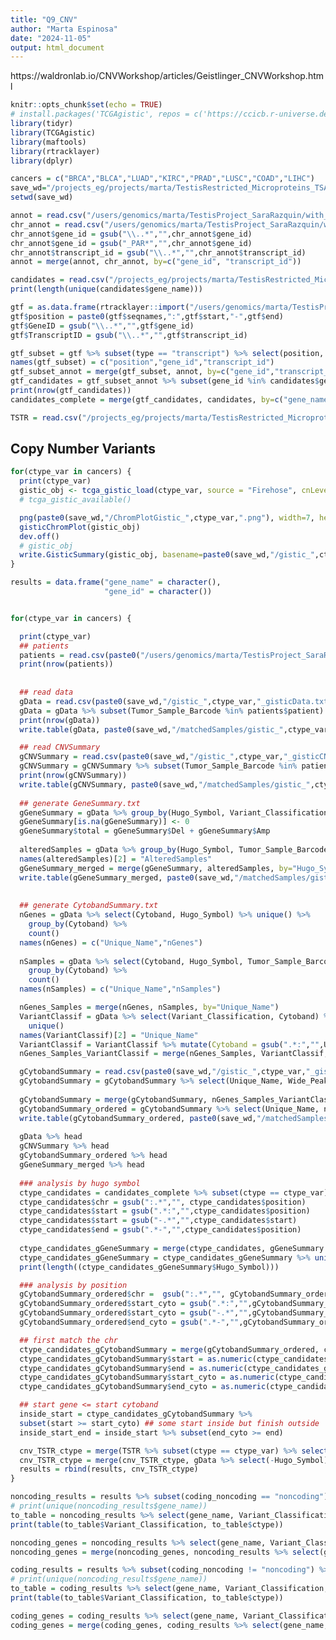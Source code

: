 ```yaml
---
title: "Q9_CNV"
author: "Marta Espinosa"
date: "2024-11-05"
output: html_document
---
```


https://waldronlab.io/CNVWorkshop/articles/Geistlinger_CNVWorkshop.html

```r
knitr::opts_chunk$set(echo = TRUE)
# install.packages('TCGAgistic', repos = c('https://ccicb.r-universe.dev', 'https://cloud.r-project.org'))
library(tidyr)
library(TCGAgistic)
library(maftools)
library(rtracklayer)
library(dplyr)

cancers = c("BRCA","BLCA","LUAD","KIRC","PRAD","LUSC","COAD","LIHC")
save_wd="/projects_eg/projects/marta/TestisRestricted_Microproteins_TSA/with_TranscriptomeReconstruction/Q9_CNV/human"
setwd(save_wd)

annot = read.csv("/users/genomics/marta/TestisProject_SaraRazquin/with_TranscriptomeReconstruction/human/newReference_Resconstructed/1transcript_1gene.reconstructed.csv")
chr_annot = read.csv("/users/genomics/marta/TestisProject_SaraRazquin/with_TranscriptomeReconstruction/human/newReference_Resconstructed/gene_transcript_chr.csv")
chr_annot$gene_id = gsub("\\..*","",chr_annot$gene_id)
chr_annot$gene_id = gsub("_PAR*","",chr_annot$gene_id)
chr_annot$transcript_id = gsub("\\..*","",chr_annot$transcript_id)
annot = merge(annot, chr_annot, by=c("gene_id", "transcript_id"))
```

```r
candidates = read.csv("/projects_eg/projects/marta/TestisRestricted_Microproteins_TSA/with_TranscriptomeReconstruction/Q4_TestisRestricted_TumorSpecific/human/TOv3x_log2ratio3xMEAN_ctypes.csv")
print(length(unique(candidates$gene_name)))

gtf = as.data.frame(rtracklayer::import("/users/genomics/marta/TestisProject_SaraRazquin/with_TranscriptomeReconstruction/human/newReference_Resconstructed/gencode.v38.gffcompare.TestisLiverBrain.annotation.sorted.1transcript.sorted.gtf"))
gtf$position = paste0(gtf$seqnames,":",gtf$start,"-",gtf$end)
gtf$GeneID = gsub("\\..*","",gtf$gene_id)
gtf$TranscriptID = gsub("\\..*","",gtf$transcript_id)

gtf_subset = gtf %>% subset(type == "transcript") %>% select(position, GeneID, TranscriptID)
names(gtf_subset) = c("position","gene_id","transcript_id")
gtf_subset_annot = merge(gtf_subset, annot, by=c("gene_id","transcript_id"))
gtf_candidates = gtf_subset_annot %>% subset(gene_id %in% candidates$gene_id) %>% unique()
print(nrow(gtf_candidates))
candidates_complete = merge(gtf_candidates, candidates, by=c("gene_name","gene_id","gene_type","chr"))

TSTR = read.csv("/projects_eg/projects/marta/TestisRestricted_Microproteins_TSA/with_TranscriptomeReconstruction/Q4_TestisRestricted_TumorSpecific/human/TOv3x_5percent_TestisRestrictedGTEx_Translated_Ctypes_log2ratio3xMEAN_genes.csv")
```

## Copy Number Variants


```r
for(ctype_var in cancers) {
  print(ctype_var)
  gistic_obj <- tcga_gistic_load(ctype_var, source = "Firehose", cnLevel = "all")
  # tcga_gistic_available()

  png(paste0(save_wd,"/ChromPlotGistic_",ctype_var,".png"), width=7, height=6, res=400, units = "in")
  gisticChromPlot(gistic_obj)
  dev.off()
  # gistic_obj
  write.GisticSummary(gistic_obj, basename=paste0(save_wd,"/gistic_",ctype_var))
}
```

```r
results = data.frame("gene_name" = character(),
                     "gene_id" = character())


for(ctype_var in cancers) {

  print(ctype_var)
  ## patients
  patients = read.csv(paste0("/users/genomics/marta/TestisProject_SaraRazquin/with_TranscriptomeReconstruction/cancers/merged_patients_",ctype_var,".csv"))
  print(nrow(patients))
                      
                          
  ## read data
  gData = read.csv(paste0(save_wd,"/gistic_",ctype_var,"_gisticData.txt"), sep="\t")
  gData = gData %>% subset(Tumor_Sample_Barcode %in% patients$patient)
  print(nrow(gData))
  write.table(gData, paste0(save_wd,"/matchedSamples/gistic_",ctype_var,"_gisticData.txt"), sep="\t", row.names =F, quote = F)

  ## read CNVSummary
  gCNVSummary = read.csv(paste0(save_wd,"/gistic_",ctype_var,"_gisticCNVSummary.txt"), sep="\t")
  gCNVSummary = gCNVSummary %>% subset(Tumor_Sample_Barcode %in% patients$patient)
  print(nrow(gCNVSummary))
  write.table(gCNVSummary, paste0(save_wd,"/matchedSamples/gistic_",ctype_var,"_gisticCNVSummary.txt"), sep="\t", row.names =F, quote = F)
  
  ## generate GeneSummary.txt
  gGeneSummary = gData %>% group_by(Hugo_Symbol, Variant_Classification) %>% count() %>% pivot_wider(names_from = "Variant_Classification", values_from = "n")
  gGeneSummary[is.na(gGeneSummary)] <- 0
  gGeneSummary$total = gGeneSummary$Del + gGeneSummary$Amp
  
  alteredSamples = gData %>% group_by(Hugo_Symbol, Tumor_Sample_Barcode) %>% count() %>% group_by(Hugo_Symbol) %>% count()
  names(alteredSamples)[2] = "AlteredSamples"
  gGeneSummary_merged = merge(gGeneSummary, alteredSamples, by="Hugo_Symbol")
  write.table(gGeneSummary_merged, paste0(save_wd,"/matchedSamples/gistic_",ctype_var,"_gisticGeneSummary.txt"), sep="\t", row.names =F, quote = F)
  
  
  ## generate CytobandSummary.txt
  nGenes = gData %>% select(Cytoband, Hugo_Symbol) %>% unique() %>%
    group_by(Cytoband) %>% 
    count() 
  names(nGenes) = c("Unique_Name","nGenes")
  
  nSamples = gData %>% select(Cytoband, Hugo_Symbol, Tumor_Sample_Barcode) %>% 
    group_by(Cytoband) %>% 
    count() 
  names(nSamples) = c("Unique_Name","nSamples")

  nGenes_Samples = merge(nGenes, nSamples, by="Unique_Name")
  VariantClassif = gData %>% select(Variant_Classification, Cytoband) %>% 
    unique() 
  names(VariantClassif)[2] = "Unique_Name"
  VariantClassif = VariantClassif %>% mutate(Cytoband = gsub(".*:","",Unique_Name))
  nGenes_Samples_VariantClassif = merge(nGenes_Samples, VariantClassif, by="Unique_Name")

  gCytobandSummary = read.csv(paste0(save_wd,"/gistic_",ctype_var,"_gisticCytobandSummary.txt"), sep="\t")
  gCytobandSummary = gCytobandSummary %>% select(Unique_Name, Wide_Peak_Limits, qvalues)
  
  gCytobandSummary = merge(gCytobandSummary, nGenes_Samples_VariantClassif, by="Unique_Name")
  gCytobandSummary_ordered = gCytobandSummary %>% select(Unique_Name, nGenes, nSamples, Variant_Classification, Cytoband, Wide_Peak_Limits, qvalues)
  write.table(gCytobandSummary_ordered, paste0(save_wd,"/matchedSamples/gistic_",ctype_var,"_gisticCytobandSummary.txt"), sep="\t", row.names =F, quote = F)
  
  gData %>% head
  gCNVSummary %>% head
  gCytobandSummary_ordered %>% head
  gGeneSummary_merged %>% head
  
  ### analysis by hugo symbol
  ctype_candidates = candidates_complete %>% subset(ctype == ctype_var)
  ctype_candidates$chr = gsub(":.*","", ctype_candidates$position)
  ctype_candidates$start = gsub(".*:","",ctype_candidates$position)
  ctype_candidates$start = gsub("-.*","",ctype_candidates$start)
  ctype_candidates$end = gsub(".*-","",ctype_candidates$position)
  
  ctype_candidates_gGeneSummary = merge(ctype_candidates, gGeneSummary %>% subset(Hugo_Symbol %in% ctype_candidates$gene_name), by.x = "gene_name", by.y="Hugo_Symbol")
  ctype_candidates_gGeneSummary = ctype_candidates_gGeneSummary %>% unique()
  print(length((ctype_candidates_gGeneSummary$Hugo_Symbol)))

  ### analysis by position
  gCytobandSummary_ordered$chr =  gsub(":.*","", gCytobandSummary_ordered$Wide_Peak_Limits)
  gCytobandSummary_ordered$start_cyto = gsub(".*:","",gCytobandSummary_ordered$Wide_Peak_Limits)
  gCytobandSummary_ordered$start_cyto = gsub("-.*","",gCytobandSummary_ordered$start_cyto)
  gCytobandSummary_ordered$end_cyto = gsub(".*-","",gCytobandSummary_ordered$Wide_Peak_Limits)

  ## first match the chr
  ctype_candidates_gCytobandSummary = merge(gCytobandSummary_ordered, ctype_candidates, by="chr")
  ctype_candidates_gCytobandSummary$start = as.numeric(ctype_candidates_gCytobandSummary$start)
  ctype_candidates_gCytobandSummary$end = as.numeric(ctype_candidates_gCytobandSummary$end)
  ctype_candidates_gCytobandSummary$start_cyto = as.numeric(ctype_candidates_gCytobandSummary$start_cyto)
  ctype_candidates_gCytobandSummary$end_cyto = as.numeric(ctype_candidates_gCytobandSummary$end_cyto)

  ## start gene <= start cytoband
  inside_start = ctype_candidates_gCytobandSummary %>%
  subset(start >= start_cyto) ## some start inside but finish outside
  inside_start_end = inside_start %>% subset(end_cyto >= end)

  cnv_TSTR_ctype = merge(TSTR %>% subset(ctype == ctype_var) %>% select(-X), inside_start_end %>% select(gene_name, Unique_Name, Cytoband, Variant_Classification, log2ratio_TvsN, Wide_Peak_Limits, position), by="gene_name")
  cnv_TSTR_ctype = merge(cnv_TSTR_ctype, gData %>% select(-Hugo_Symbol), by.x=c("Variant_Classification","Unique_Name"), by.y=c("Variant_Classification","Cytoband"))
  results = rbind(results, cnv_TSTR_ctype)
}
```

```r
noncoding_results = results %>% subset(coding_noncoding == "noncoding") %>% unique()
# print(unique(noncoding_results$gene_name))
to_table = noncoding_results %>% select(gene_name, Variant_Classification, ctype) %>% unique() #%>% group_by(Variant_Classification, ctype) %>% count()
print(table(to_table$Variant_Classification, to_table$ctype))

noncoding_genes = noncoding_results %>% select(gene_name, Variant_Classification, ctype, num_patients_overexpr, percentage_num_patients_overexpr, Tumor_Sample_Barcode) %>% unique() %>% group_by(gene_name, Variant_Classification, ctype) %>% count()
noncoding_genes = merge(noncoding_genes, noncoding_results %>% select(gene_name, ctype, num_patients_overexpr, percentage_num_patients_overexpr) %>% unique(), by=c("gene_name","ctype"))
```

```r
coding_results = results %>% subset(coding_noncoding != "noncoding") %>% unique()
# print(unique(noncoding_results$gene_name))
to_table = coding_results %>% select(gene_name, Variant_Classification, ctype) %>% unique() #%>% group_by(Variant_Classification, ctype) %>% count()
print(table(to_table$Variant_Classification, to_table$ctype))

coding_genes = coding_results %>% select(gene_name, Variant_Classification, ctype, num_patients_overexpr, percentage_num_patients_overexpr, Tumor_Sample_Barcode) %>% unique() %>% group_by(gene_name, Variant_Classification, ctype) %>% count()
coding_genes = merge(coding_genes, coding_results %>% select(gene_name, ctype, num_patients_overexpr, percentage_num_patients_overexpr) %>% unique(), by=c("gene_name","ctype"))
```

